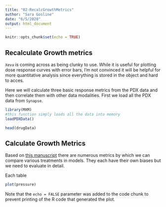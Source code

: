 ```yaml
---
title: "02-RecalcGrowthMetrics"
author: "Sara Gosline"
date: "6/5/2020"
output: html_document
---
```


```r
knitr::opts_chunk$set(echo = TRUE)
```

## Recalculate Growth metrics
`Xeva` is coming across as being clunky to use. While it is useful for plotting dose response curves with error bars, I'm not convinced it will be helpful for more quantitative analysis since everything is stored in the object and hard to acces.

Here we will calculate three basic response metrics from the PDX data and then correlate them with other data modalities. First we load all the PDX data from `Synapse`.

```r
library(MXM)
#this function simply loads all the data into memory
loadPDXData()

head(drugData)


```


## Calculate Growth Metrics

Based on [this manuscript](https://link.springer.com/content/pdf/10.1208/s12248-018-0284-8.pdf) there are numerous metrics by which we can compare various treatments in models. They each have their own biases but we need to evaluate in detail.

Each table 

```r


plot(pressure)
```

Note that the `echo = FALSE` parameter was added to the code chunk to prevent printing of the R code that generated the plot.
